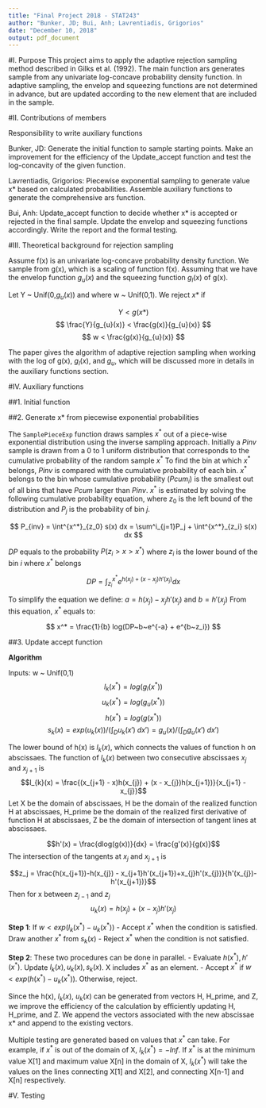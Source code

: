 ```yaml
---
title: "Final Project 2018 - STAT243"
author: "Bunker, JD; Bui, Anh; Lavrentiadis, Grigorios"
date: "December 10, 2018"
output: pdf_document
---
```


#I. Purpose 
This project aims to apply the adaptive rejection sampling method described in Gilks et al. (1992). The main function ars generates sample from any univariate log-concave probability density function.  In adaptive sampling, the envelop and squeezing functions are not determined in advance, but are updated according to the new element that are included in the sample.

#II. Contributions of members

Responsibility to write auxiliary functions

Bunker, JD: Generate the initial function to sample starting points. Make an improvement for the efficiency of the Update_accept function and test the log-concavity of the given function.

Lavrentiadis, Grigorios: Piecewise exponential sampling to generate value x* based on calculated probabilities.  Assemble auxiliary functions to generate the comprehensive ars function.

Bui, Anh: Update_accept function to decide whether x* is accepted or rejected in the final sample.  Update the envelop and squeezing functions accordingly.  Write the report and the formal testing.

#III.  Theoretical background for rejection sampling

Assume f(x) is an univariate log-concave probability density function.  We sample from g(x), which is a scaling of function f(x).  Assuming that we have the envelop function $g_{u}(x)$ and the squeezing function $g_{l}(x)$ of g(x).

Let Y ~ Unif(0,$g_{u}(x)$) and where w ~ Unif(0,1).  We reject $x*$ if 

$$
Y < g(x*) 
$$
$$
\frac{Y}{g_{u}(x)} < \frac{g(x)}{g_{u}(x)}
$$
$$
w < \frac{g(x)}{g_{u}(x)} 
$$

The paper gives the algorithm of adaptive rejection sampling when working with the log of g(x), $g_{l}(x)$, and $g_{u}$, which will be discussed more in details in the auxiliary functions section.

#IV. Auxiliary functions

##1. Initial function

##2. Generate x* from piecewise exponential probabilities

The `SamplePieceExp` function draws samples $x^*$ out of a piece-wise exponential distribution using the inverse sampling approach. 
Initially a $Pinv$ sample is drawn from a $0$ to $1$ uniform distribution that corresponds to the cumulative probability of the random sample $x^*$
To find the bin at which $x^*$ belongs, $Pinv$ is compared with the cumulative probability of each bin. 
$x^*$ belongs to the bin whose cumulative probability ($Pcum_i$) is the smallest out of all bins that have $Pcum$ larger than $Pinv$.
$x^*$ is estimated by solving the following cumulative probability equation, where $z_0$ is the left bound of the distribution and $P_j$ is the probability of bin $j$.


$$
P_{inv} = \int^{x^*}_{z_0} s(x) dx = \sum^i_{j=1}P_j + \int^{x^*}_{z_i} s(x) dx
$$

$DP$ equals to the probability $P(z_i > x > x^*)$ where $z_i$ is the lower bound of the bin $i$ where $x^*$ belongs

$$
DP = \int^{x^*}_{z_i} e^{h(x_j) + (x-x_j) h'(x_j)} dx 
$$

To simplify the equation we define: $a = h(x_j)-x_j h'(x_j)$ and $b = h'(x_j)$
From this equation, $x^*$ equals to:

$$
x^* = \frac{1}{b} log(DP~b~e^{-a} +  e^{b~z_i})
$$

##3. Update accept function

**Algorithm**

Inputs: w ~ Unif(0,1) \newline
$$l_{k}(x^{*}) = log(g_{l}(x^{*}))$$ 
$$u_{k}(x^{*}) = log(g_{u}(x^{*}))$$ 
$$h(x^{*}) = log(g(x^{*}))$$
$$s_{k}(x) = exp(u_{k}(x))/\left(\int_{D} u_{k}(x') \; dx'\right) = g_{u}(x)/\left(\int_{D} g_{u}(x') \; dx'\right)$$ 

The lower bound of h(x) is $l_{k}(x)$, which connects the values of function h on abscissaes.
The function of $l_{k}(x)$ between two consecutive abscissaes $x_{j}$ and $x_{j+1}$ is
  $$l_{k}(x) = \frac{(x_{j+1} - x)h(x_{j}) + (x - x_{j})h(x_{j+1})}{x_{j+1} - x_{j}}$$ 
Let X be the domain of abscissaes, H be the domain of the realized function H at abscissaes, H_prime be the domain of the realized first derivative of function H at abscissaes, Z be the domain of intersection of tangent lines at abscissaes.

$$h'(x) = \frac{dlog(g(x))}{dx} = \frac{g'(x)}{g(x)}$$
The intersection of the tangents at $x_{j}$ and $x_{j+1}$ is

$$z_j = \frac{h(x_{j+1})-h(x_{j}) - x_{j+1}h'(x_{j+1})+x_{j}h'(x_{j})}{h'(x_{j})-h'(x_{j+1})}$$
Then for x between $z_{j-1}$ and $z_{j}$
$$u_{k}(x) = h(x_{j}) + (x-x_{j})h'(x_{j})$$

**Step 1**:
If $w < exp(l_{k}(x^{*}) - u_{k}(x^{*}))$ \newline
- Accept $x^{*}$ when the condition is satisfied. Draw another $x^{*}$ from $s_{k}(x)$ \newline
- Reject $x^{*}$ when the condition is not satisfied.

**Step 2**: These two procedures can be done in parallel. \newline
- Evaluate $h(x^{*}), h'(x^{*})$. Update $l_{k}(x), u_{k}(x), s_{k}(x)$. X includes $x^{*}$ as an element. \newline
- Accept $x^{*}$ if $w < exp(h(x^{*}) - u_{k}(x^{*}))$. Otherwise, reject.

Since the h(x), $l_{k}(x)$, $u_{k}(x)$ can be generated from vectors H, H_prime, and Z, we improve the efficiency of the calculation by efficiently updating H, H_prime, and Z.  We append the vectors associated with the new abscissae x* and append to the existing vectors.

Multiple testing are generated based on values that $x^*$ can take.  For example, if $x^*$ is out of the domain of X, $l_{k}(x^{*})=-Inf$. If $x^*$ is at the minimum value X[1] and maximum value X[n] in the domain of X, $l_{k}(x^{*})$ will take the values on the lines connecting X[1] and X[2], and connecting X[n-1] and X[n] respectively.

#V. Testing